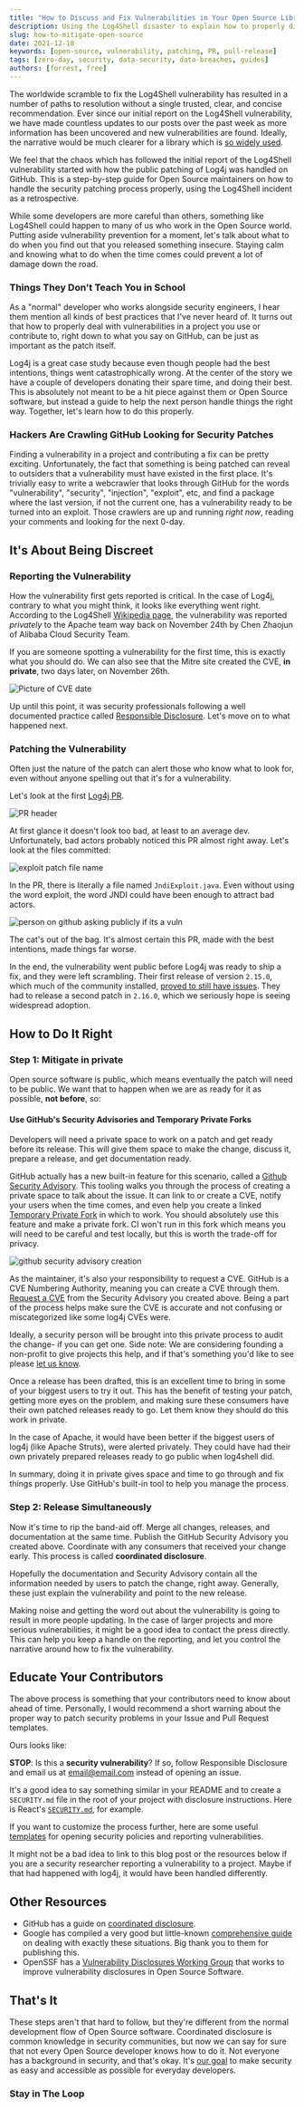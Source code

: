 ```yaml
---
title: "How to Discuss and Fix Vulnerabilities in Your Open Source Library"
description: Using the Log4Shell disaster to explain how to properly discuss and patch vulnerabilities in Open Source software.
slug: how-to-mitigate-open-source
date: 2021-12-18
keywords: [open-source, vulnerability, patching, PR, pull-release]
tags: [zero-day, security, data-security, data-breaches, guides]
authors: [forrest, free]
---
```


<!--
  ~ Copyright by LunaSec (owned by Refinery Labs, Inc)
  ~
  ~ Licensed under the Creative Commons Attribution-ShareAlike 4.0 International
  ~ (the "License"); you may not use this file except in compliance with the
  ~ License. You may obtain a copy of the License at
  ~
  ~ https://creativecommons.org/licenses/by-sa/4.0/legalcode
  ~
  ~ See the License for the specific language governing permissions and
  ~ limitations under the License.
  ~
-->

The worldwide scramble to fix the Log4Shell vulnerability has resulted in a number of paths to resolution without a single
trusted, clear, and concise recommendation. Ever since our initial report on the Log4Shell vulnerability, we have made
countless updates to our posts over the past week as more information has been uncovered and new vulnerabilities are found.
Ideally, the narrative would be much clearer for a library which is [so widely used](https://www.contrastsecurity.com/security-influencers/log4shell-by-the-numbers?utm_campaign=WD-Log4jOffer-Q4FY22&utm_content=191438199&utm_medium=social&utm_source=twitter&hss_channel=tw-453210489).

We feel that the chaos which has followed the initial report of the Log4Shell vulnerability started with how the public patching
of Log4j was handled on GitHub. This is a step-by-step guide for Open Source maintainers on how to handle the security
patching process properly, using the Log4Shell incident as a retrospective.

<!--truncate-->

While some developers are more careful than others, something like Log4Shell could happen to many of us who work in the Open Source world.
Putting aside vulnerability prevention for a moment, let's talk about what to do when you find out that you released something insecure.
Staying calm and knowing what to do when the time comes could prevent a lot of damage down the road.

### Things They Don't Teach You in School
As a "normal" developer who works alongside security engineers, I hear them mention all kinds of best practices that I've never heard of.
It turns out that how to properly deal with vulnerabilities in a project you use or contribute to,
right down to what you say on GitHub, can be just as important as the patch itself.

Log4j is a great case study because even though people had the best intentions, things went catastrophically wrong. At the
center of the story we have a couple of developers donating their spare time, and doing their best. This is absolutely not
meant to be a hit piece against them or Open Source software, but instead a guide to help the next person handle things the right way.
Together, let's learn how to do this properly.

### Hackers Are Crawling GitHub Looking for Security Patches

Finding a vulnerability in a project and contributing a fix can be pretty exciting. Unfortunately, the fact
that something is being patched can reveal to outsiders that a vulnerability must have existed in the first place.
It's trivially easy to write a webcrawler that looks through GitHub for the words
"vulnerability", "security", "injection", "exploit", etc,
and find a package where the last version, if not the current one, has a vulnerability ready to be turned into an exploit.
Those crawlers are up and running _right now_, reading your comments and looking for the next 0-day.

## It's About Being Discreet

### Reporting the Vulnerability

How the vulnerability first gets reported is critical. In the case of Log4j, contrary to what you might think,
it looks like everything went right. According to the Log4Shell [Wikipedia page](https://en.wikipedia.org/wiki/Log4Shell), the vulnerability was reported
*privately* to the Apache team way back on November 24th by Chen Zhaojun of
Alibaba Cloud Security Team.

If you are someone spotting a vulnerability for the first time, this is exactly what you should do.
We can also see that the Mitre site created the CVE, **in private**, two days later, on November 26th.

![Picture of CVE date](/img/cve-date.png)

Up until this point, it was security professionals following a well documented practice called [Responsible Disclosure](https://en.wikipedia.org/wiki/Responsible_disclosure).
Let's move on to what happened next.

### Patching the Vulnerability

Often just the nature of the patch can alert those who know what to look for, even without
anyone spelling out that it's for a vulnerability.

Let's look at the first [Log4j PR](https://github.com/apache/logging-log4j2/pull/608).

![PR header](/img/log4j-pr-header.png)

At first glance it doesn't look too bad, at least to an average dev.  Unfortunately, bad actors probably noticed this PR
almost right away.
Let's look at the files committed:

![exploit patch file name](/img/log4j-exploit-file.png)

In the PR, there is literally a file named `JndiExploit.java`. Even without using the word exploit, the word JNDI could
have been enough to attract bad actors.

![person on github asking publicly if its a vuln](/img/security-question-log4j.png)

The cat's out of the bag. It's almost certain this PR, made with the best intentions, made things far worse.

In the end, the vulnerability went public before Log4j was ready to ship a fix, and they were left scrambling.
Their first release of version `2.15.0`, which much of the community installed, [proved to still have issues](https://www.lunasec.io/docs/blog/log4j-zero-day-severity-of-cve-2021-45046-increased/).
They had to release a second patch in `2.16.0`, which we seriously hope is seeing widespread adoption.

## How to Do It Right

### Step 1: Mitigate in private
Open source software is public, which means eventually the patch will need to be public.  We want that to happen
when we are as ready for it as possible, **not before**, so:

#### Use GitHub's Security Advisories and Temporary Private Forks
Developers will need a private space to work on a patch and get ready before its release.
This will give them space to make the change, discuss it, prepare a release, and get documentation ready.

GitHub actually has a new
built-in feature for this scenario, called a [Github Security Advisory](https://docs.github.com/en/code-security/security-advisories/creating-a-security-advisory).
This tooling walks you through the process of creating a private space to talk about the issue.  It can link to or create a CVE, notify your users when the time comes,
and even help you create a linked [Temporary Private Fork](https://docs.github.com/en/code-security/security-advisories/collaborating-in-a-temporary-private-fork-to-resolve-a-security-vulnerability)
in which to work. You should absolutely use this feature and make a private fork.
CI won't run in this fork which means you will need to be careful and test locally, but this is worth the trade-off for privacy.

![github security advisory creation](/img/security-advisory-new-draft-security-advisory-button.png)

As the maintainer, it's also your responsibility to request a CVE.  GitHub is a CVE Numbering Authority, meaning you can create a
CVE through them.  [Request a CVE](https://docs.github.com/en/code-security/security-advisories/about-github-security-advisories#cve-identification-numbers)
from the Security Advisory you created above. Being a part of the process helps make sure the CVE is accurate and not confusing
or miscategorized like some log4j CVEs were.

Ideally, a security person will be brought into this private process to audit the change- if you can get one. Side note: We are considering
founding a non-profit to give projects this help, and if that's something you'd like to see please [let us know](https://docs.google.com/forms/d/e/1FAIpQLSd1yaB-3ob4yNnHBDzmFvrnl0VyViT234kpdcvadX-9G2M3eQ/viewform?usp=sf_link).

Once a release has been drafted, this is an excellent time to bring in some of your biggest users to try it out. This has
the benefit of testing your patch, getting more eyes on the problem, and making sure these consumers have their
own patched releases ready to go. Let them know they should do this work in private.

In the case of Apache, it would have been better if the biggest users of log4j (like Apache Struts), were alerted privately. They could have
had their own privately prepared releases ready to go public when log4shell did.

In summary, doing it in private gives space and time to go through and fix things properly. Use GitHub's built-in tool to help
you manage the process.

### Step 2: Release Simultaneously
Now it's time to rip the band-aid off. Merge all changes, releases, and documentation at the same time. Publish the GitHub
Security Advisory you created above.  Coordinate with any consumers
that received your change early.  This process is called **coordinated disclosure**.

Hopefully the documentation and Security Advisory contain all the information needed by users to patch the change, right away.
Generally, these just explain the vulnerability and point to the new release.

Making noise and getting the word out about the vulnerability is going to result in more people updating.
In the case of larger projects and more serious vulnerabilities, it might be a good idea to contact the press directly.
This can help you keep a handle on the reporting, and let you control the narrative around how to fix the vulnerability.

## Educate Your Contributors
The above process is something that your contributors need to know about ahead of time. Personally, I would recommend a short warning
about the proper way to patch security problems in your Issue and Pull Request templates.

Ours looks like:

**STOP**: Is this a **security vulnerability**?  If so, follow Responsible Disclosure and email us at email@email.com instead of opening an issue.

It's a good idea to say something similar in your README and to create a `SECURITY.md` file in the root of your project with disclosure instructions.
Here is React's [`SECURITY.md`](https://github.com/facebook/react/security/policy), for example.

If you want to customize the process further, here are some useful [templates](https://github.com/google/oss-vulnerability-guide/tree/main/templates)
for opening security policies and reporting vulnerabilities.

It might not be a bad idea to link to this blog post or the resources below if you are a security researcher reporting a vulnerability to a project.
Maybe if that had happened with log4j, it would have been handled differently.

## Other Resources
* GitHub has a guide on [coordinated disclosure](https://docs.github.com/en/code-security/security-advisories/about-coordinated-disclosure-of-security-vulnerabilities).
* Google has compiled a very good but little-known [comprehensive guide](https://github.com/google/oss-vulnerability-guide) on dealing with exactly these situations. Big thank you to them for publishing this.
* OpenSSF has a [Vulnerability Disclosures Working Group](https://github.com/ossf/wg-vulnerability-disclosures) that works to improve vulnerability disclosures in Open Source Software.

## That's It
These steps aren't that hard to follow, but they're different from the normal development flow of Open Source software.
Coordinated disclosure is common knowledge in security communities, but now we can say for sure
that not every Open Source developer knows how to do it.
Not everyone has a background in security, and that's okay. It's [our goal](https://www.lunasec.io/docs/) to make security
as easy and accessible as possible for everyday developers.

### Stay in The Loop

<ContactForm/>
